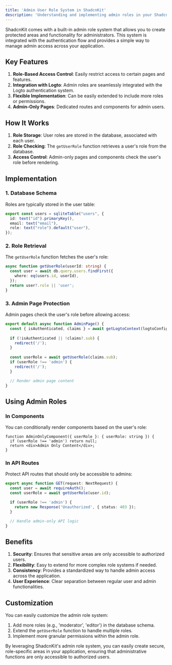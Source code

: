 ```yaml
---
title: 'Admin User Role System in ShadcnKit'
description: 'Understanding and implementing admin roles in your ShadcnKit project'
---
```



ShadcnKit comes with a built-in admin role system that allows you to create protected areas and functionality for administrators. This system is integrated with the authentication flow and provides a simple way to manage admin access across your application.

## Key Features

1. **Role-Based Access Control**: Easily restrict access to certain pages and features.
2. **Integration with Logto**: Admin roles are seamlessly integrated with the Logto authentication system.
3. **Flexible Implementation**: Can be easily extended to include more roles or permissions.
4. **Admin-Only Pages**: Dedicated routes and components for admin users.

## How It Works

1. **Role Storage**: User roles are stored in the database, associated with each user.
2. **Role Checking**: The `getUserRole` function retrieves a user's role from the database.
3. **Access Control**: Admin-only pages and components check the user's role before rendering.

## Implementation

### 1. Database Schema

Roles are typically stored in the user table:

```typescript
export const users = sqliteTable("users", {
  id: text("id").primaryKey(),
  email: text("email"),
  role: text("role").default("user"),
});
```

### 2. Role Retrieval

The `getUserRole` function fetches the user's role:

```typescript
async function getUserRole(userId: string) {
  const user = await db.query.users.findFirst({
    where: eq(users.id, userId),
  });
  return user?.role || 'user';
}
```

### 3. Admin Page Protection

Admin pages check the user's role before allowing access:

```typescript
export default async function AdminPage() {
  const { isAuthenticated, claims } = await getLogtoContext(logtoConfig);
  
  if (!isAuthenticated || !claims?.sub) {
    redirect('/');
  }
  
  const userRole = await getUserRole(claims.sub);
  if (userRole !== 'admin') {
    redirect('/');
  }

  // Render admin page content
}
```

## Using Admin Roles

### In Components

You can conditionally render components based on the user's role:

```tsx
function AdminOnlyComponent({ userRole }: { userRole: string }) {
  if (userRole !== 'admin') return null;
  return <div>Admin Only Content</div>;
}
```

### In API Routes

Protect API routes that should only be accessible to admins:

```typescript
export async function GET(request: NextRequest) {
  const user = await requireAuth();
  const userRole = await getUserRole(user.id);

  if (userRole !== 'admin') {
    return new Response('Unauthorized', { status: 403 });
  }

  // Handle admin-only API logic
}
```

## Benefits

1. **Security**: Ensures that sensitive areas are only accessible to authorized users.
2. **Flexibility**: Easy to extend for more complex role systems if needed.
3. **Consistency**: Provides a standardized way to handle admin access across the application.
4. **User Experience**: Clear separation between regular user and admin functionalities.

## Customization

You can easily customize the admin role system:

1. Add more roles (e.g., 'moderator', 'editor') in the database schema.
2. Extend the `getUserRole` function to handle multiple roles.
3. Implement more granular permissions within the admin role.

By leveraging ShadcnKit's admin role system, you can easily create secure, role-specific areas in your application, ensuring that administrative functions are only accessible to authorized users.